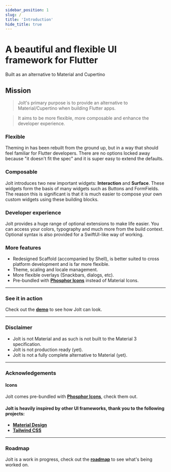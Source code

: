 ```yaml
---
sidebar_position: 1
slug: /
title: 'Introduction'
hide_title: true
---
```




<div class="home_hero">
<ImageSwitcher 
lightImageSrc="/img/cover_light.png"
darkImageSrc="/img/cover_dark.png"
alt="Logo"
/>
<h1>A beautiful and flexible UI framework for Flutter</h1>
<span>Built as an alternative to Material and Cupertino</span>
</div>

## Mission

> Jolt's primary purpose is to provide an alternative to Material/Cupertino when building Flutter apps.

> It aims to be more flexible, more composable and enhance the developer experience.

### Flexible
Theming in has been rebuilt from the ground up, but in a way that should feel familiar for Flutter developers. There are no options locked away because "it doesn't fit the spec" and it is super easy to extend the defaults.

### Composable
Jolt introduces two new important widgets: **Interaction** and **Surface**. These widgets form the basis of many widgets such as Buttons and FormFields. The reason this is significant is that it is much easier to compose your own custom widgets using these building blocks.

### Developer experience
Jolt provides a huge range of optional extensions to make life easier. You can access your colors, typography and much more from the build context. Optional syntax is also provided for a SwiftUI-like way of working.

### More features
- Redesigned Scaffold (accompanied by Shell), is better suited to cross platform development and is far more flexible.
- Theme, scaling and locale management.
- More flexible overlays (Snackbars, dialogs, etc).
- Pre-bundled with **[Phosphor Icons](https://phosphoricons.com/)** instead of Material Icons.
<!-- TODO Much more to go here I think -->

---


### See it in action

Check out the  **[demo](https://docusaurus.new)** to see how Jolt can look.

---


### Disclaimer

- Jolt is not Material and as such is not built to the Material 3 specification.
- Jolt is not production ready (yet).
- Jolt is not a fully complete alternative to Material (yet).

---

### Acknowledgements

#### Icons

Jolt comes pre-bundled with **[Phosphor Icons](https://phosphoricons.com/)**, check them out.

#### Jolt is heavily inspired by other UI frameworks, thank you to the following projects:
- **[Material Design](https://m3.material.io/)**
- **[Tailwind CSS](https://tailwindcss.com/)**

---

### Roadmap

Jolt is a work in progress, check out the  **[roadmap](https://github.com/orgs/asteroid-studios/projects/3)** to see what's being worked on.


